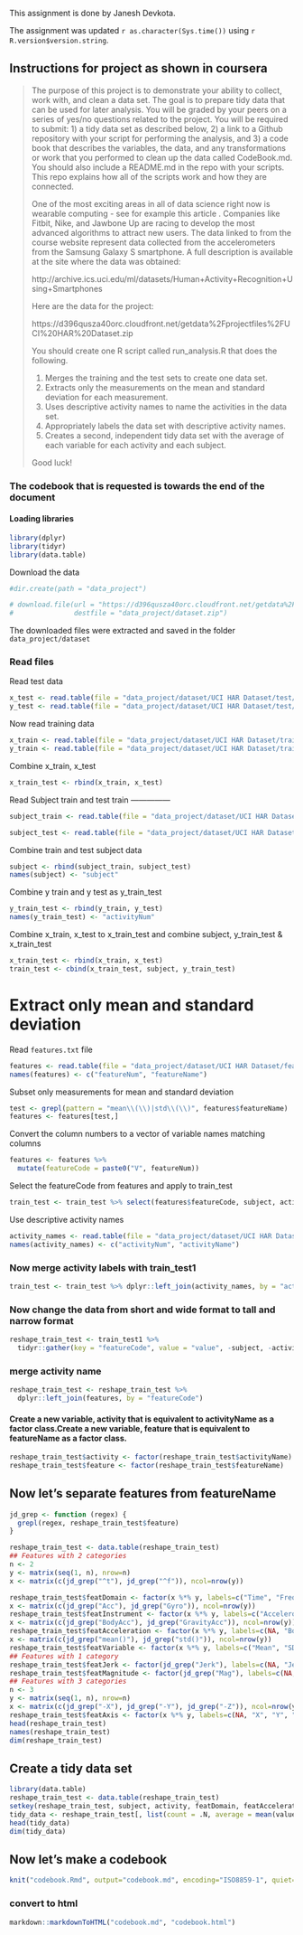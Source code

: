 This assignment is done by Janesh Devkota. 

The assignment was updated `r as.character(Sys.time())` using `r R.version$version.string`.


Instructions for project as shown in coursera
------------------------

> The purpose of this project is to demonstrate your ability to collect, work with, and clean a data set. The goal is to prepare tidy data that can be used for later analysis. You will be graded by your peers on a series of yes/no questions related to the project. You will be required to submit: 1) a tidy data set as described below, 2) a link to a Github repository with your script for performing the analysis, and 3) a code book that describes the variables, the data, and any transformations or work that you performed to clean up the data called CodeBook.md. You should also include a README.md in the repo with your scripts. This repo explains how all of the scripts work and how they are connected.  
> 
> One of the most exciting areas in all of data science right now is wearable computing - see for example this article . Companies like Fitbit, Nike, and Jawbone Up are racing to develop the most advanced algorithms to attract new users. The data linked to from the course website represent data collected from the accelerometers from the Samsung Galaxy S smartphone. A full description is available at the site where the data was obtained: 
> 
> http://archive.ics.uci.edu/ml/datasets/Human+Activity+Recognition+Using+Smartphones 
> 
> Here are the data for the project: 
> 
> https://d396qusza40orc.cloudfront.net/getdata%2Fprojectfiles%2FUCI%20HAR%20Dataset.zip 
> 
> You should create one R script called run_analysis.R that does the following. 
> 
> 1. Merges the training and the test sets to create one data set.
> 2. Extracts only the measurements on the mean and standard deviation for each measurement.
> 3. Uses descriptive activity names to name the activities in the data set.
> 4. Appropriately labels the data set with descriptive activity names.
> 5. Creates a second, independent tidy data set with the average of each variable for each activity and each subject. 
> 
> Good luck!

### The codebook that is requested is towards the end of the document


#### Loading libraries 
```r
library(dplyr)
library(tidyr)
library(data.table)
```


Download the data 

```r
#dir.create(path = "data_project")

# download.file(url = "https://d396qusza40orc.cloudfront.net/getdata%2Fprojectfiles%2FUCI%20HAR%20Dataset.zip", 
#               destfile = "data_project/dataset.zip")
```

The downloaded files were extracted and saved in the folder `data_project/dataset`

### Read files
Read test data 

```r
x_test <- read.table(file = "data_project/dataset/UCI HAR Dataset/test/X_test.txt", sep = "", header = F)
y_test <- read.table(file = "data_project/dataset/UCI HAR Dataset/test/y_test.txt", header = F, sep = "")
```

Now read training data
```r
x_train <- read.table(file = "data_project/dataset/UCI HAR Dataset/train/X_train.txt", header = F, sep = "")
y_train <- read.table(file = "data_project/dataset/UCI HAR Dataset/train/y_train.txt", header = F, sep = "")
```

Combine x_train, x_test 
```r
x_train_test <- rbind(x_train, x_test)
```

Read Subject train and test train ---------------
```r
subject_train <- read.table(file = "data_project/dataset/UCI HAR Dataset/train/subject_train.txt", header = F, sep = "")

subject_test <- read.table(file = "data_project/dataset/UCI HAR Dataset/test/subject_test.txt")
```

Combine train and test subject data 
```r
subject <- rbind(subject_train, subject_test)
names(subject) <- "subject"
```

Combine y train and y test as y_train_test
```r
y_train_test <- rbind(y_train, y_test)
names(y_train_test) <- "activityNum"
```

Combine x_train, x_test to x_train_test and combine subject, y_train_test & x_train_test
```r
x_train_test <- rbind(x_train, x_test)
train_test <- cbind(x_train_test, subject, y_train_test)
```


# Extract only mean and standard deviation
Read `features.txt` file
```r
features <- read.table(file = "data_project/dataset/UCI HAR Dataset/features.txt", header = F, sep = "")
names(features) <- c("featureNum", "featureName")
```

Subset only measurements for mean and standard deviation

```r
test <- grepl(pattern = "mean\\(\\)|std\\(\\)", features$featureName)
features <- features[test,]
```

Convert the column numbers to a vector of variable names matching columns 
```r
features <- features %>% 
  mutate(featureCode = paste0("V", featureNum))
```

 Select the featureCode from features and apply to train_test
```r
train_test <- train_test %>% select(features$featureCode, subject, activityNum)
```

Use descriptive activity names 
```r
activity_names <- read.table(file = "data_project/dataset/UCI HAR Dataset/activity_labels.txt", header = F, sep = "")
names(activity_names) <- c("activityNum", "activityName")
```

### Now merge activity labels with train_test1
```r
train_test <- train_test %>% dplyr::left_join(activity_names, by = "activityNum")
```

### Now change the data from short and wide format to tall and narrow format 
```r
reshape_train_test <- train_test1 %>% 
  tidyr::gather(key = "featureCode", value = "value", -subject, -activityNum, -activityName)
```

### merge activity name
```r
reshape_train_test <- reshape_train_test %>% 
  dplyr::left_join(features, by = "featureCode")
```

#### Create a new variable, activity that is equivalent to activityName as a factor class.Create a new variable, feature that is equivalent to featureName as a factor class.
```r
reshape_train_test$activity <- factor(reshape_train_test$activityName)
reshape_train_test$feature <- factor(reshape_train_test$featureName)
```

## Now let's separate features from featureName 

```r
jd_grep <- function (regex) {
  grepl(regex, reshape_train_test$feature)
}

reshape_train_test <- data.table(reshape_train_test)
## Features with 2 categories
n <- 2
y <- matrix(seq(1, n), nrow=n)
x <- matrix(c(jd_grep("^t"), jd_grep("^f")), ncol=nrow(y))

reshape_train_test$featDomain <- factor(x %*% y, labels=c("Time", "Freq"))
x <- matrix(c(jd_grep("Acc"), jd_grep("Gyro")), ncol=nrow(y))
reshape_train_test$featInstrument <- factor(x %*% y, labels=c("Accelerometer", "Gyroscope"))
x <- matrix(c(jd_grep("BodyAcc"), jd_grep("GravityAcc")), ncol=nrow(y))
reshape_train_test$featAcceleration <- factor(x %*% y, labels=c(NA, "Body", "Gravity"))
x <- matrix(c(jd_grep("mean()"), jd_grep("std()")), ncol=nrow(y))
reshape_train_test$featVariable <- factor(x %*% y, labels=c("Mean", "SD"))
## Features with 1 category
reshape_train_test$featJerk <- factor(jd_grep("Jerk"), labels=c(NA, "Jerk"))
reshape_train_test$featMagnitude <- factor(jd_grep("Mag"), labels=c(NA, "Magnitude"))
## Features with 3 categories
n <- 3
y <- matrix(seq(1, n), nrow=n)
x <- matrix(c(jd_grep("-X"), jd_grep("-Y"), jd_grep("-Z")), ncol=nrow(y))
reshape_train_test$featAxis <- factor(x %*% y, labels=c(NA, "X", "Y", "Z"))
head(reshape_train_test)
names(reshape_train_test)
dim(reshape_train_test)
```

## Create a tidy data set 
```r
library(data.table)
reshape_train_test <- data.table(reshape_train_test)
setkey(reshape_train_test, subject, activity, featDomain, featAcceleration, featInstrument, featJerk, featMagnitude, featVariable, featAxis)
tidy_data <- reshape_train_test[, list(count = .N, average = mean(value)), by=key(reshape_train_test)]
head(tidy_data)
dim(tidy_data)
```

## Now let's make a codebook
```r
knit("codebook.Rmd", output="codebook.md", encoding="ISO8859-1", quiet=TRUE)
```

### convert to html
```r
markdown::markdownToHTML("codebook.md", "codebook.html")
```